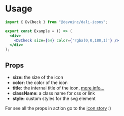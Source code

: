 
<Meta title="React/Usage" />

# Usage

```jsx
import { DvCheck } from "@devoinc/dali-icons";

export const Example = () => (
  <div>
    <DvCheck size={64} color={'rgba(0,0,180,1)'} />
  </div>
);
```

## Props

- **size:** the size of the icon
- **color:** the color of the icon
- **title:** the internal title of the icon, [more info...](https://developer.mozilla.org/en-US/docs/Web/SVG/Element/title)
- **className:** a class name for css or link
- **style:** custom styles for the svg element

For see all the props in action go to the [icon story](?path=/story/react-icon--single-icon) :)
